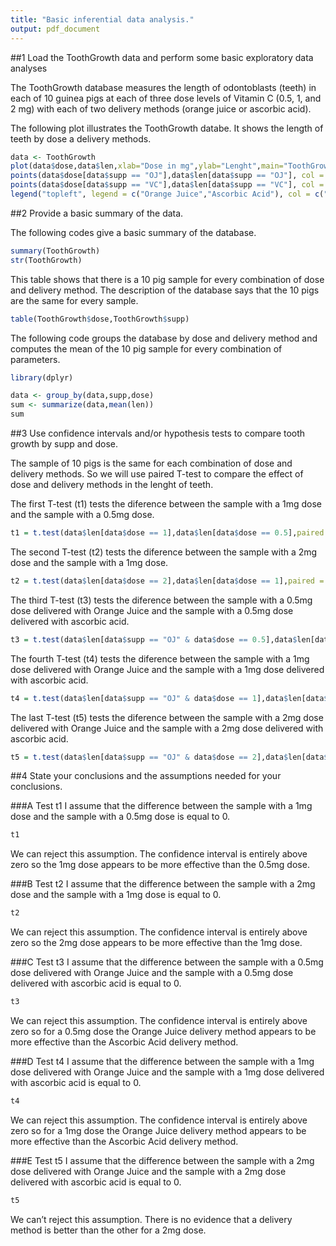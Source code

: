 ```yaml
---
title: "Basic inferential data analysis."
output: pdf_document
---
```



##1 Load the ToothGrowth data and perform some basic exploratory data analyses

The ToothGrowth database measures the length of odontoblasts (teeth) in each of 10 guinea pigs at each of three dose levels of Vitamin C (0.5, 1, and 2 mg) with each of two delivery methods (orange juice or ascorbic acid).

The following plot illustrates the ToothGrowth databe. It shows the length of teeth by dose a delivery methods.
```r
data <- ToothGrowth
plot(data$dose,data$len,xlab="Dose in mg",ylab="Lenght",main="ToothGrowth")
points(data$dose[data$supp == "OJ"],data$len[data$supp == "OJ"], col = "red")
points(data$dose[data$supp == "VC"],data$len[data$supp == "VC"], col = "blue")
legend("topleft", legend = c("Orange Juice","Ascorbic Acid"), col = c("red","blue"), pch = 1,title="Delivery Methods")

```

##2 Provide a basic summary of the data.

The following codes give a basic summary of the database.
```r
summary(ToothGrowth)
str(ToothGrowth)
```

This table shows that there is a 10 pig sample for every combination of dose and delivery method. The description of the database says that the 10 pigs are the same for every sample.
```r
table(ToothGrowth$dose,ToothGrowth$supp)
```

The following code groups the database by dose and delivery method and computes the mean of the 10 pig sample for every combination of parameters.
```r
library(dplyr)
```
```r
data <- group_by(data,supp,dose)
sum <- summarize(data,mean(len))
sum
```

##3 Use confidence intervals and/or hypothesis tests to compare tooth growth by supp and dose. 

The sample of 10 pigs is the same for each combination of dose and delivery methods. So we will use paired T-test to compare the effect of dose and delivery methods in the lenght of teeth.

The first T-test (t1) tests the diference between the sample with a 1mg dose and the sample with a 0.5mg dose.
```r
t1 = t.test(data$len[data$dose == 1],data$len[data$dose == 0.5],paired = TRUE)
```

The second T-test (t2) tests the diference between the sample with a 2mg dose and the sample with a 1mg dose.
```r
t2 = t.test(data$len[data$dose == 2],data$len[data$dose == 1],paired = TRUE)
```

The third T-test (t3) tests the diference between the sample with a 0.5mg dose delivered with Orange Juice and the sample with a 0.5mg dose delivered with ascorbic acid.
```r
t3 = t.test(data$len[data$supp == "OJ" & data$dose == 0.5],data$len[data$supp == "VC" & data$dose == 0.5],paired = TRUE)
```

The fourth T-test (t4) tests the diference between the sample with a 1mg dose delivered with Orange Juice and the sample with a 1mg dose delivered with ascorbic acid.
```r
t4 = t.test(data$len[data$supp == "OJ" & data$dose == 1],data$len[data$supp == "VC" & data$dose == 1],paired = TRUE)
```

The last T-test (t5) tests the diference between the sample with a 2mg dose delivered with Orange Juice and the sample with a 2mg dose delivered with ascorbic acid.
```r
t5 = t.test(data$len[data$supp == "OJ" & data$dose == 2],data$len[data$supp == "VC" & data$dose == 2],paired = TRUE)
```

##4 State your conclusions and the assumptions needed for your conclusions.

###A Test t1
I assume that the difference between the sample with a 1mg dose and the sample with a 0.5mg dose is equal to 0.
```r
t1
```
We can reject this assumption. The confidence interval is entirely above zero so the 1mg dose appears to be more effective than the 0.5mg dose.

###B Test t2
I assume that the difference between the sample with a 2mg dose and the sample with a 1mg dose is equal to 0.
```r
t2
```
We can reject this assumption. The confidence interval is entirely above zero so the 2mg dose appears to be more effective than the 1mg dose.

###C Test t3
I assume that the difference between the sample with a 0.5mg dose delivered with Orange Juice and the sample with a 0.5mg dose delivered with ascorbic acid is equal to 0.
```r
t3
```
We can reject this assumption. The confidence interval is entirely above zero so for a 0.5mg dose the Orange Juice delivery method appears to be more effective than the Ascorbic Acid delivery method.

###D Test t4
I assume that the difference between the sample with a 1mg dose delivered with Orange Juice and the sample with a 1mg dose delivered with ascorbic acid is equal to 0.
```r
t4
```
We can reject this assumption. The confidence interval is entirely above zero so for a 1mg dose the Orange Juice delivery method appears to be more effective than the Ascorbic Acid delivery method.

###E Test t5
I assume that the difference between the sample with a 2mg dose delivered with Orange Juice and the sample with a 2mg dose delivered with ascorbic acid is equal to 0.
```r
t5
```
We can't reject this assumption. There is no evidence that a delivery method is better than the other for a 2mg dose.